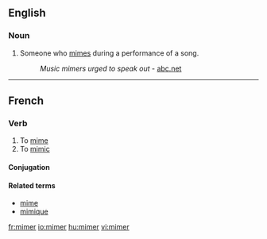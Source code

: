 ==English==

===Noun===
{{en-noun}}

# Someone who [[mime]]s during a performance of a song.
#: ''Music mimers urged to speak out'' - [http://arts.abc.net.au/news/artsnews_1562381.htm abc.net]


----
==French==

===Verb===
{{infl|fr|verb}}

# To [[mime]]
# To [[mimic]]

====Conjugation====
{{fr-conj-er|mim|avoir}}

====Related terms====
*[[mime#French|mime]]
*[[mimique]]

[[fr:mimer]]
[[io:mimer]]
[[hu:mimer]]
[[vi:mimer]]